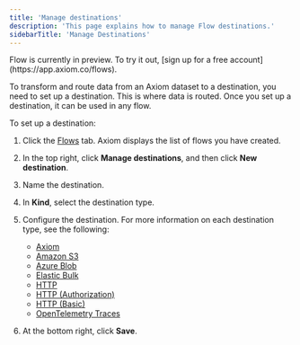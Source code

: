 ```yaml
---
title: 'Manage destinations'
description: 'This page explains how to manage Flow destinations.'
sidebarTitle: 'Manage Destinations'
---
```


<Note>
    Flow is currently in preview. To try it out, [sign up for a free account](https://app.axiom.co/flows).
</Note>

To transform and route data from an Axiom dataset to a destination, you need to set up a destination. This is where data is routed. Once you set up a destination, it can be used in any flow.

To set up a destination:
1. Click the [Flows](https://app.axiom.co/flows) tab. Axiom displays the list of flows you have created.
2. In the top right, click **Manage destinations**, and then click **New destination**.
3. Name the destination.
4. In **Kind**, select the destination type.
5. Configure the destination. For more information on each destination type, see the following:

    - [Axiom](/process-data/destinations/axiom)
    - [Amazon S3](/process-data/destinations/amazon-s3)
    - [Azure Blob](/process-data/destinations/azure-blob)
    - [Elastic Bulk](/process-data/destinations/elastic-bulk)
    - [HTTP](/process-data/destinations/http#configure-http-destination)
    - [HTTP (Authorization)](/process-data/destinations/http#configure-http-authorization-destination)
    - [HTTP (Basic)](/process-data/destinations/http#configure-http-basic-destination)
    - [OpenTelemetry Traces](/process-data/destinations/opentelemetry#configure-opentelemetry-traces-destination)

6. At the bottom right, click **Save**.
